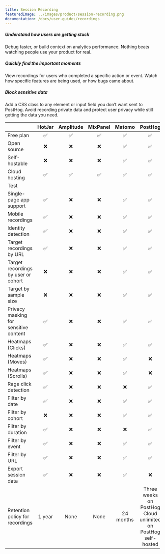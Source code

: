 ```yaml
---
title: Session Recording
featuredImage: ../images/product/session-recording.png
documentation: /docs/user-guides/recordings
---
```


<Section
    divider={false}
    title="Grab the popcorn: Play back individual user sessions to watch how users interact with your product."
    size="full"
    cols={3}
>
    <div>
        <h5>Understand how users are getting stuck</h5>
        <p>
            Debug faster, or build context on analytics performance. Nothing beats watching people use your product for
            real.
        </p>
    </div>
    <div>
        <h5>Quickly find the important moments</h5>
        <p>
            View recordings for users who completed a specific action or event. Watch how specific features are being
            used, or how bugs came about.
        </p>
    </div>
    <div>
        <h5>Block sensitive data</h5>
        <p>
            Add a CSS class to any element or input field you don’t want sent to PostHog. Avoid recording private data
            and protect user privacy while still getting the data you need.
        </p>
    </div>
</Section>

<TutorialsSlider topic="session recordings" />

<Section divider={false}>
    <Quote
        imageSource="/images/customers/mishra.jpeg"
        size="md"
        name="Anubhuti Mishra"
        title="UI/UX Designer, Hasura"
        quote={`“I was watching session recordings for our sign-up page and realized a lot of people were trying to click something that wasn’t actually a button. We wouldn’t have noticed that needed fixing without PostHog’s session recordings.”`}
    />
</Section>

|                                       | HotJar | Amplitude | MixPanel |   Matomo  |                              PostHog                              |
|---------------------------------------|:------:|:---------:|:--------:|:---------:|:-----------------------------------------------------------------:|
| Free plan                             |    ✅   |     ✅     |     ✅    |     ✅     |                                 ✅                                 |
| Open source                           |    ❌   |     ❌     |     ❌    | ✅         | ✅                                                                 |
| Self-hostable                         |    ❌   |     ❌     |     ❌    | ✅         |                                 ✅                                 |
| Cloud hosting                         |    ✅   |     ✅     |     ✅    | ✅         |                                 ✅                                 |
|                  Test                 |        |           |          |           |                                                                   |
| Single-page app support               |    ✅   |     ❌     |     ❌    |     ✅     |                                 ✅                                 |
| Mobile recordings                     |    ✅   |     ❌     |     ❌    |     ✅     |                                 ✅                                 |
| Identity detection                    |    ✅   |     ❌     |     ❌    |     ✅     |                                 ✅                                 |
| Target recordings by URL              |    ✅   |     ❌     |     ❌    |     ✅     |                                 ✅                                 |
| Target recordings by user or cohort   |    ❌   |     ❌     |     ❌    |     ✅     |                                 ✅                                 |
| Target by sample size                 |    ❌   |     ❌     |     ❌    |     ✅     |                                 ✅                                 |
| Privacy masking for sensitive content |    ✅   |     ❌     |     ❌    |     ✅     |                                 ✅                                 |
| Heatmaps (Clicks)                     |    ✅   |     ❌     |     ❌    |     ✅     |                                 ✅                                 |
| Heatmaps (Moves)                      |    ✅   |     ❌     |     ❌    |     ✅     |                                 ❌                                 |
| Heatmaps (Scrolls)                    |    ✅   |     ❌     |     ❌    |     ✅     |                                 ❌                                 |
| Rage click detection                  |    ✅   |     ❌     |     ❌    |     ❌     |                                 ✅                                 |
| Filter by date                        |    ✅   |     ❌     |     ❌    |     ✅     |                                 ✅                                 |
| Filter by cohort                      |    ❌   |     ❌     |     ❌    |     ✅     |                                 ✅                                 |
| Filter by duration                    |    ✅   |     ❌     |     ❌    |     ❌     |                                 ✅                                 |
| Filter by event                       |    ✅   |     ❌     |     ❌    |     ✅     |                                 ✅                                 |
| Filter by URL                         |    ✅   |     ❌     |     ❌    |     ✅     |                                 ✅                                 |
| Export session data                   |    ✅   |     ❌     |     ❌    |     ✅     |                                 ❌                                 |
| Retention policy for recordings       | 1 year |    None   |   None   | 24 months | Three weeks on PostHog Cloud<br/>unlimited on PostHog self-hosted |

<Documentation />
